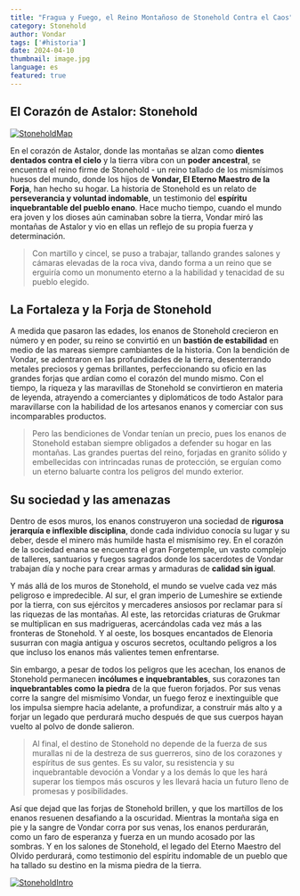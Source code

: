 ```yaml
---
title: "Fragua y Fuego, el Reino Montañoso de Stonehold Contra el Caos"
category: Stonehold
author: Vondar
tags: ['#historia']
date: 2024-04-10
thumbnail: image.jpg
language: es
featured: true
---
```


## El Corazón de Astalor: Stonehold

[![StoneholdMap](https://i.imgur.com/JURYfEJ.png)](https://i.imgur.com/JURYfEJ.png)

En el corazón de Astalor, donde las montañas se alzan como **dientes dentados contra el cielo** y la tierra vibra con un **poder ancestral**, se encuentra el reino firme de Stonehold - un reino tallado de los mismísimos huesos del mundo, donde los hijos de **Vondar, El Eterno Maestro de la Forja**, han hecho su hogar. La historia de Stonehold es un relato de **perseverancia y voluntad indomable**, un testimonio del **espíritu inquebrantable del pueblo enano**. Hace mucho tiempo, cuando el mundo era joven y los dioses aún caminaban sobre la tierra, Vondar miró las montañas de Astalor y vio en ellas un reflejo de su propia fuerza y determinación.

> Con martillo y cincel, se puso a trabajar, tallando grandes salones y cámaras elevadas de la roca viva, dando forma a un reino que se erguiría como un monumento eterno a la habilidad y tenacidad de su pueblo elegido.

## La Fortaleza y la Forja de Stonehold

A medida que pasaron las edades, los enanos de Stonehold crecieron en número y en poder, su reino se convirtió en un **bastión de estabilidad** en medio de las mareas siempre cambiantes de la historia. Con la bendición de Vondar, se adentraron en las profundidades de la tierra, desenterrando metales preciosos y gemas brillantes, perfeccionando su oficio en las grandes forjas que ardían como el corazón del mundo mismo. Con el tiempo, la riqueza y las maravillas de Stonehold se convirtieron en materia de leyenda, atrayendo a comerciantes y diplomáticos de todo Astalor para maravillarse con la habilidad de los artesanos enanos y comerciar con sus incomparables productos.

> Pero las bendiciones de Vondar tenían un precio, pues los enanos de Stonehold estaban siempre obligados a defender su hogar en las montañas. Las grandes puertas del reino, forjadas en granito sólido y embellecidas con intrincadas runas de protección, se erguían como un eterno baluarte contra los peligros del mundo exterior.

## Su sociedad y las amenazas

Dentro de esos muros, los enanos construyeron una sociedad de **rigurosa jerarquía e inflexible disciplina**, donde cada individuo conocía su lugar y su deber, desde el minero más humilde hasta el mismísimo rey. En el corazón de la sociedad enana se encuentra el gran Forgetemple, un vasto complejo de talleres, santuarios y fuegos sagrados donde los sacerdotes de Vondar trabajan día y noche para crear armas y armaduras de **calidad sin igual**.

Y más allá de los muros de Stonehold, el mundo se vuelve cada vez más peligroso e impredecible. Al sur, el gran imperio de Lumeshire se extiende por la tierra, con sus ejércitos y mercaderes ansiosos por reclamar para sí las riquezas de las montañas. Al este, las retorcidas criaturas de Grukmar se multiplican en sus madrigueras, acercándolas cada vez más a las fronteras de Stonehold. Y al oeste, los bosques encantados de Elenoria susurran con magia antigua y oscuros secretos, ocultando peligros a los que incluso los enanos más valientes temen enfrentarse.

Sin embargo, a pesar de todos los peligros que les acechan, los enanos de Stonehold permanecen **incólumes e inquebrantables**, sus corazones tan **inquebrantables como la piedra** de la que fueron forjados. Por sus venas corre la sangre del mismísimo Vondar, un fuego feroz e inextinguible que los impulsa siempre hacia adelante, a profundizar, a construir más alto y a forjar un legado que perdurará mucho después de que sus cuerpos hayan vuelto al polvo de donde salieron.

> Al final, el destino de Stonehold no depende de la fuerza de sus murallas ni de la destreza de sus guerreros, sino de los corazones y espíritus de sus gentes. Es su valor, su resistencia y su inquebrantable devoción a Vondar y a los demás lo que les hará superar los tiempos más oscuros y les llevará hacia un futuro lleno de promesas y posibilidades.

Así que dejad que las forjas de Stonehold brillen, y que los martillos de los enanos resuenen desafiando a la oscuridad. Mientras la montaña siga en pie y la sangre de Vondar corra por sus venas, los enanos perdurarán, como un faro de esperanza y fuerza en un mundo acosado por las sombras. Y en los salones de Stonehold, el legado del Eterno Maestro del Olvido perdurará, como testimonio del espíritu indomable de un pueblo que ha tallado su destino en la misma piedra de la tierra.

[![StoneholdIntro](https://i.imgur.com/KzpA3lJ.png)](https://i.imgur.com/KzpA3lJ.png)